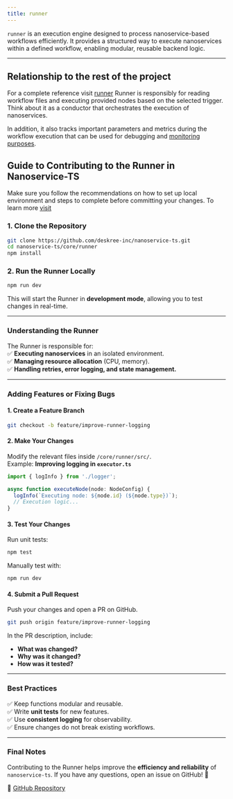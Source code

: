 ```yaml
---
title: runner
---
```


`runner` is an execution engine designed to process nanoservice-based workflows efficiently. It provides a structured way to execute nanoservices within a defined workflow, enabling modular, reusable backend logic.

---

## Relationship to the rest of the project
<Tip> For a complete reference visit [runner](/docs/ref/runner/src/README)</Tip>
Runner is responsibly for reading workflow files and executing provided nodes based on the selected trigger. Think about it as a conductor that orchestrates the execution of nanoservices. 

In addition, it also tracks important parameters and metrics during the workflow execution that can be used for debugging and [monitoring purposes](/docs/d/advanced/monitoring-obserbvability).

## **Guide to Contributing to the Runner in Nanoservice-TS**

<Tip> Make sure you follow the recommendations on how to set up local environment and steps to complete before committing your changes. To learn more [visit](/docs/c/overview/how-to-contribute)</Tip>

### **1. Clone the Repository**  
```bash
git clone https://github.com/deskree-inc/nanoservice-ts.git
cd nanoservice-ts/core/runner
npm install
```

### **2. Run the Runner Locally**  
```bash
npm run dev
```
This will start the Runner in **development mode**, allowing you to test changes in real-time.

---

### **Understanding the Runner**  
The Runner is responsible for:  
✅ **Executing nanoservices** in an isolated environment.  
✅ **Managing resource allocation** (CPU, memory).  
✅ **Handling retries, error logging, and state management.**  

---

### **Adding Features or Fixing Bugs**
#### **1. Create a Feature Branch**  
```bash
git checkout -b feature/improve-runner-logging
```

#### **2. Make Your Changes**
Modify the relevant files inside `/core/runner/src/`.  
Example: **Improving logging in `executor.ts`**  
```typescript
import { logInfo } from './logger';

async function executeNode(node: NodeConfig) {
  logInfo(`Executing node: ${node.id} (${node.type})`);
  // Execution logic...
}
```

#### **3. Test Your Changes**  
Run unit tests:  
```bash
npm test
```
Manually test with:  
```bash
npm run dev
```

#### **4. Submit a Pull Request**
Push your changes and open a PR on GitHub.  
```bash
git push origin feature/improve-runner-logging
```
In the PR description, include:  
- **What was changed?**  
- **Why was it changed?**  
- **How was it tested?**  

---

### **Best Practices**
✅ Keep functions modular and reusable.  
✅ Write **unit tests** for new features.  
✅ Use **consistent logging** for observability.  
✅ Ensure changes do not break existing workflows.  

---

### **Final Notes**
Contributing to the Runner helps improve the **efficiency and reliability** of `nanoservice-ts`. If you have any questions, open an issue on GitHub! 🚀  

🔗 [GitHub Repository](https://github.com/deskree-inc/nanoservice-ts.git)  
```